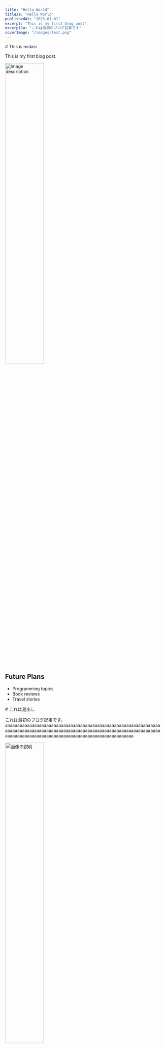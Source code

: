 ```yaml
---
title: "Hello World"
titleJa: "Hello World"
publishedAt: "2023-01-01"
excerpt: "This is my first blog post"
excerptJa: "これは最初のブログ記事です"
coverImage: "/images/test.png"
---
```


<LanguageContent lang="en">
# This is midasi

This is my first blog post.

<img src="/images/test.png" alt="Image description" width="50%" />

## Future Plans

- Programming topics
- Book reviews
- Travel stories
</LanguageContent>

<LanguageContent lang="ja">
# これは見出し

これは最初のブログ記事です。aaaaaaaaaaaaaaaaaaaaaaaaaaaaaaaaaaaaaaaaaaaaaaaaaaaaaaaaaaaaaaaaaaaaaaaaaaaaaaaaaaaaaaaaaaaaaaaaaaaaaaaaaaaaaaaaaaaaaaaaaaaaaaaaaaaaaaaaaaaaaaaaaaaaaaaaaaaaaaaaaaaaaaaaaaaaaaaaaaaaa

<img src="/images/test.png" alt="画像の説明" width="50%" />

## 今後の予定

- プログラミングの話
- 読んだ本の感想
- 旅行記
</LanguageContent> 